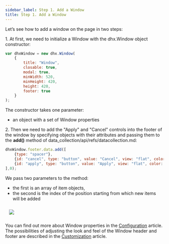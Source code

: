 ```yaml
---
sidebar_label: Step 1. Add a Window
title: Step 1. Add a Window
---          
```


Let’s see how to add a window on the page in two steps: 

1\. At first, we need to initialize a Window with the dhx.Window object constructor:

~~~~js
var dhxWindow = new dhx.Window(
	{
    	title: "Window", 
        closable: true, 
        modal: true, 
		minWidth: 520, 
        minHeight: 420, 
        height: 420, 
		footer: true
	}
);
~~~~

The constructor takes one parameter:

- an object with a set of Window properties

2\. Then we need to add the "Apply" and "Cancel" controls into the footer of the window by specifying objects with their attributes and passing them to the <b>add()</b> method of data_collection/api/refs/datacollection.md:

~~~~js
dhxWindow.footer.data.add([
    {type: "spacer"},
    {id: "cancel", type: "button", value: "Cancel", view: "flat", color: "danger"},
    {id: "apply", type: "button", value: "Apply", view: "flat", color: "primary"}
],0);
~~~~

We pass two parameters to the method:

- the first is an array of item objects,
- the second is the index of the position starting from which new items will be added
 
<img style="margin: 12px" src="tutorial/binding_components/window.png"/> 
 
You can find out more about Window properties in the [Configuration](/window/configuration) article. The possibilities of adjusting the look and feel of the Window header and footer are described in the
[Customization](/window/customization) article.


<div id="tutorial_step">
    <a id="next_step" href="tutorial/binding_components/step2.md"></a>
</div>










